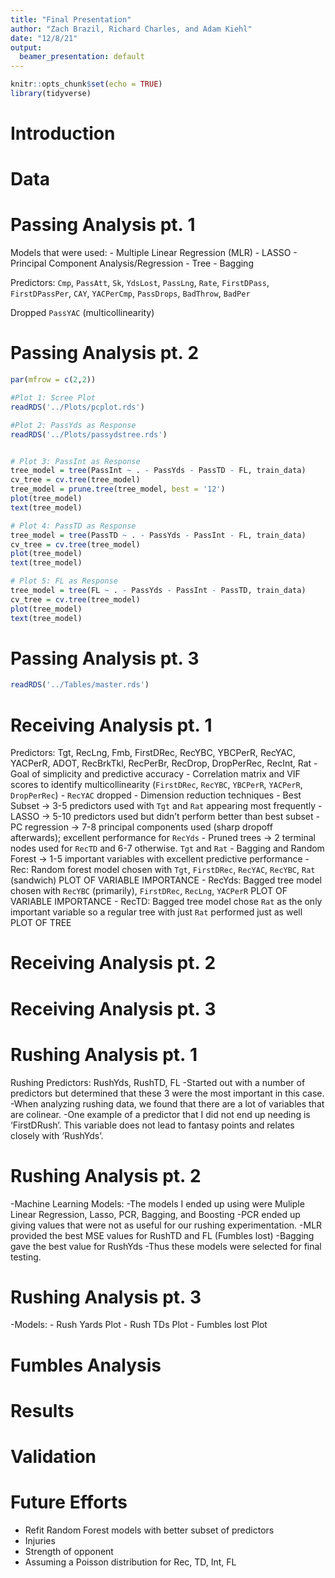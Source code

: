 ```yaml
---
title: "Final Presentation"
author: "Zach Brazil, Richard Charles, and Adam Kiehl"
date: "12/8/21"
output: 
  beamer_presentation: default
---
```


```r
knitr::opts_chunk$set(echo = TRUE)
library(tidyverse)
```

# Introduction

# Data

# Passing Analysis pt. 1

Models that were used:
  - Multiple Linear Regression (MLR)
  - LASSO
  - Principal Component Analysis/Regression
  - Tree
  - Bagging

Predictors: `Cmp`, `PassAtt`, `Sk`, `YdsLost`, `PassLng`, `Rate`, `FirstDPass`, `FirstDPassPer`, `CAY`, `YACPerCmp`, `PassDrops`, `BadThrow`, `BadPer`

Dropped `PassYAC` (multicollinearity)

# Passing Analysis pt. 2

```r
par(mfrow = c(2,2))

#Plot 1: Scree Plot
readRDS('../Plots/pcplot.rds')

#Plot 2: PassYds as Response
readRDS('../Plots/passydstree.rds')


# Plot 3: PassInt as Response
tree_model = tree(PassInt ~ . - PassYds - PassTD - FL, train_data)
cv_tree = cv.tree(tree_model)
tree_model = prune.tree(tree_model, best = '12')
plot(tree_model)
text(tree_model)

# Plot 4: PassTD as Response
tree_model = tree(PassTD ~ . - PassYds - PassInt - FL, train_data)
cv_tree = cv.tree(tree_model)
plot(tree_model)
text(tree_model)

# Plot 5: FL as Response
tree_model = tree(FL ~ . - PassYds - PassInt - PassTD, train_data)
cv_tree = cv.tree(tree_model)
plot(tree_model)
text(tree_model)
```

# Passing Analysis pt. 3

```r
readRDS('../Tables/master.rds')
```

# Receiving Analysis pt. 1

Predictors: Tgt, RecLng, Fmb, FirstDRec, RecYBC, YBCPerR, RecYAC, YACPerR, ADOT, RecBrkTkl, RecPerBr, RecDrop, DropPerRec, RecInt, Rat
- Goal of simplicity and predictive accuracy
- Correlation matrix and VIF scores to identify multicollinearity (`FirstDRec`, `RecYBC`, `YBCPerR`, `YACPerR`, `DropPerRec`)
- `RecYAC` dropped
- Dimension reduction techniques
  - Best Subset -> 3-5 predictors used with `Tgt` and `Rat` appearing most frequently
  - LASSO -> 5-10 predictors used but didn't perform better than best subset 
  - PC regression -> 7-8 principal components used (sharp dropoff afterwards); excellent performance for `RecYds`
  - Pruned trees -> 2 terminal nodes used for `RecTD` and 6-7 otherwise. `Tgt` and `Rat`
  - Bagging and Random Forest -> 1-5 important variables with excellent predictive performance
- Rec: Random forest model chosen with `Tgt`, `FirstDRec`, `RecYAC`, `RecYBC`, `Rat` (sandwich)
PLOT OF VARIABLE IMPORTANCE
- RecYds: Bagged tree model chosen with `RecYBC` (primarily), `FirstDRec`, `RecLng`, `YACPerR`
PLOT OF VARIABLE IMPORTANCE
- RecTD: Bagged tree model chose `Rat` as the only important variable so a regular tree with just `Rat` performed just as well
PLOT OF TREE

# Receiving Analysis pt. 2

# Receiving Analysis pt. 3

# Rushing Analysis pt. 1

Rushing Predictors: RushYds, RushTD, FL
-Started out with a number of predictors but determined that these 3 were the most important in this case. 
-When analyzing rushing data, we found that there are a lot of variables that are colinear. 
-One example of a predictor that I did not end up needing is 'FirstDRush'. This variable does not lead to fantasy points and relates closely with 'RushYds'.

# Rushing Analysis pt. 2

-Machine Learning Models:
  -The models I ended up using were Muliple Linear Regression, Lasso, PCR, Bagging, and Boosting
  -PCR ended up giving values that were not as useful for our rushing experimentation. 
  -MLR provided the best MSE values for RushTD and FL (Fumbles lost)
  -Bagging gave the best value  for RushYds
  -Thus these models were selected for final testing.

# Rushing Analysis pt. 3

-Models:
  - Rush Yards Plot
  - Rush TDs Plot
  - Fumbles lost Plot

# Fumbles Analysis

# Results

# Validation

# Future Efforts

- Refit Random Forest models with better subset of predictors
- Injuries
- Strength of opponent
- Assuming a Poisson distribution for Rec, TD, Int, FL
